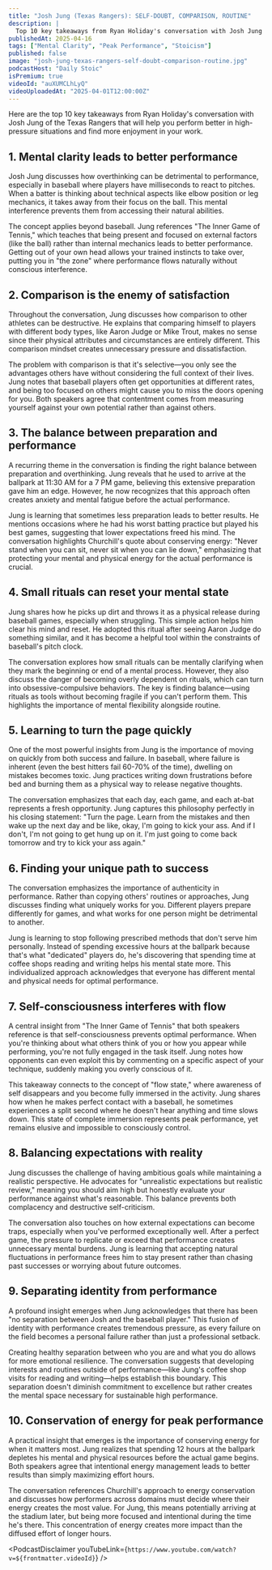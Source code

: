 ```yaml
---
title: "Josh Jung (Texas Rangers): SELF-DOUBT, COMPARISON, ROUTINE"
description: |
  Top 10 key takeaways from Ryan Holiday's conversation with Josh Jung of the Texas Rangers that will help you perform better in high-pressure situations and find more enjoyment in your work.
publishedAt: 2025-04-16
tags: ["Mental Clarity", "Peak Performance", "Stoicism"]
published: false
image: "josh-jung-texas-rangers-self-doubt-comparison-routine.jpg"
podcastHost: "Daily Stoic"
isPremium: true
videoId: "auXUMCLhLyQ"
videoUploadedAt: "2025-04-01T12:00:00Z"
---
```



<PodcastSummaryPageLayout frontmatter={frontmatter}>

Here are the top 10 key takeaways from Ryan Holiday's conversation with Josh Jung of the Texas Rangers that will help you perform better in high-pressure situations and find more enjoyment in your work.

## 1. Mental clarity leads to better performance

Josh Jung discusses how overthinking can be detrimental to performance, especially in baseball where players have milliseconds to react to pitches. When a batter is thinking about technical aspects like elbow position or leg mechanics, it takes away from their focus on the ball. This mental interference prevents them from accessing their natural abilities.

The concept applies beyond baseball. Jung references "The Inner Game of Tennis," which teaches that being present and focused on external factors (like the ball) rather than internal mechanics leads to better performance. Getting out of your own head allows your trained instincts to take over, putting you in "the zone" where performance flows naturally without conscious interference.

## 2. Comparison is the enemy of satisfaction

Throughout the conversation, Jung discusses how comparison to other athletes can be destructive. He explains that comparing himself to players with different body types, like Aaron Judge or Mike Trout, makes no sense since their physical attributes and circumstances are entirely different. This comparison mindset creates unnecessary pressure and dissatisfaction.

The problem with comparison is that it's selective—you only see the advantages others have without considering the full context of their lives. Jung notes that baseball players often get opportunities at different rates, and being too focused on others might cause you to miss the doors opening for you. Both speakers agree that contentment comes from measuring yourself against your own potential rather than against others.

## 3. The balance between preparation and performance

A recurring theme in the conversation is finding the right balance between preparation and overthinking. Jung reveals that he used to arrive at the ballpark at 11:30 AM for a 7 PM game, believing this extensive preparation gave him an edge. However, he now recognizes that this approach often creates anxiety and mental fatigue before the actual performance.

Jung is learning that sometimes less preparation leads to better results. He mentions occasions where he had his worst batting practice but played his best games, suggesting that lower expectations freed his mind. The conversation highlights Churchill's quote about conserving energy: "Never stand when you can sit, never sit when you can lie down," emphasizing that protecting your mental and physical energy for the actual performance is crucial.

## 4. Small rituals can reset your mental state

Jung shares how he picks up dirt and throws it as a physical release during baseball games, especially when struggling. This simple action helps him clear his mind and reset. He adopted this ritual after seeing Aaron Judge do something similar, and it has become a helpful tool within the constraints of baseball's pitch clock.

The conversation explores how small rituals can be mentally clarifying when they mark the beginning or end of a mental process. However, they also discuss the danger of becoming overly dependent on rituals, which can turn into obsessive-compulsive behaviors. The key is finding balance—using rituals as tools without becoming fragile if you can't perform them. This highlights the importance of mental flexibility alongside routine.

## 5. Learning to turn the page quickly

One of the most powerful insights from Jung is the importance of moving on quickly from both success and failure. In baseball, where failure is inherent (even the best hitters fail 60-70% of the time), dwelling on mistakes becomes toxic. Jung practices writing down frustrations before bed and burning them as a physical way to release negative thoughts.

The conversation emphasizes that each day, each game, and each at-bat represents a fresh opportunity. Jung captures this philosophy perfectly in his closing statement: "Turn the page. Learn from the mistakes and then wake up the next day and be like, okay, I'm going to kick your ass. And if I don't, I'm not going to get hung up on it. I'm just going to come back tomorrow and try to kick your ass again."

## 6. Finding your unique path to success

The conversation emphasizes the importance of authenticity in performance. Rather than copying others' routines or approaches, Jung discusses finding what uniquely works for you. Different players prepare differently for games, and what works for one person might be detrimental to another.

Jung is learning to stop following prescribed methods that don't serve him personally. Instead of spending excessive hours at the ballpark because that's what "dedicated" players do, he's discovering that spending time at coffee shops reading and writing helps his mental state more. This individualized approach acknowledges that everyone has different mental and physical needs for optimal performance.

## 7. Self-consciousness interferes with flow

A central insight from "The Inner Game of Tennis" that both speakers reference is that self-consciousness prevents optimal performance. When you're thinking about what others think of you or how you appear while performing, you're not fully engaged in the task itself. Jung notes how opponents can even exploit this by commenting on a specific aspect of your technique, suddenly making you overly conscious of it.

This takeaway connects to the concept of "flow state," where awareness of self disappears and you become fully immersed in the activity. Jung shares how when he makes perfect contact with a baseball, he sometimes experiences a split second where he doesn't hear anything and time slows down. This state of complete immersion represents peak performance, yet remains elusive and impossible to consciously control.

## 8. Balancing expectations with reality

Jung discusses the challenge of having ambitious goals while maintaining a realistic perspective. He advocates for "unrealistic expectations but realistic review," meaning you should aim high but honestly evaluate your performance against what's reasonable. This balance prevents both complacency and destructive self-criticism.

The conversation also touches on how external expectations can become traps, especially when you've performed exceptionally well. After a perfect game, the pressure to replicate or exceed that performance creates unnecessary mental burdens. Jung is learning that accepting natural fluctuations in performance frees him to stay present rather than chasing past successes or worrying about future outcomes.

## 9. Separating identity from performance

A profound insight emerges when Jung acknowledges that there has been "no separation between Josh and the baseball player." This fusion of identity with performance creates tremendous pressure, as every failure on the field becomes a personal failure rather than just a professional setback.

Creating healthy separation between who you are and what you do allows for more emotional resilience. The conversation suggests that developing interests and routines outside of performance—like Jung's coffee shop visits for reading and writing—helps establish this boundary. This separation doesn't diminish commitment to excellence but rather creates the mental space necessary for sustainable high performance.

## 10. Conservation of energy for peak performance

A practical insight that emerges is the importance of conserving energy for when it matters most. Jung realizes that spending 12 hours at the ballpark depletes his mental and physical resources before the actual game begins. Both speakers agree that intentional energy management leads to better results than simply maximizing effort hours.

The conversation references Churchill's approach to energy conservation and discusses how performers across domains must decide where their energy creates the most value. For Jung, this means potentially arriving at the stadium later, but being more focused and intentional during the time he's there. This concentration of energy creates more impact than the diffused effort of longer hours.

<PodcastDisclaimer
  youTubeLink={`https://www.youtube.com/watch?v=${frontmatter.videoId}`}
/>

</PodcastSummaryPageLayout>
